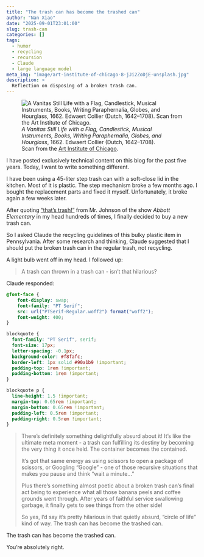 ```yaml
---
title: "The trash can has become the trashed can"
author: "Nan Xiao"
date: "2025-09-01T23:01:00"
slug: trash-can
categories: []
tags:
  - humor
  - recycling
  - recursion
  - Claude
  - large language model
meta_img: "image/art-institute-of-chicago-8-jJi2ZoDjE-unsplash.jpg"
description: >
  Reflection on disposing of a broken trash can.
---
```


![_A Vanitas Still Life with a Flag, Candlestick, Musical Instruments,
Books, Writing Paraphernalia, Globes, and Hourglass_, 1662.
Edwaert Collier (Dutch, 1642--1708).\
Scan from the [Art Institute of Chicago](https://unsplash.com/photos/8-jJi2ZoDjE).
](/image/art-institute-of-chicago-8-jJi2ZoDjE-unsplash.jpg)

I have posted exclusively technical content on this blog for the past five years.
Today, I want to write something different.

I have been using a 45-liter step trash can with a soft-close lid in the kitchen.
Most of it is plastic. The step mechanism broke a few months ago.
I bought the replacement parts and fixed it myself.
Unfortunately, it broke again a few weeks later.

After quoting ["that's trash!"
](https://www.reddit.com/r/AbbottElementary/comments/1d3gkwu/does_anyone_else_find_themselves_accidentally/)
from Mr. Johnson of the show _Abbott Elementary_ in my head
hundreds of times, I finally decided to buy a new trash can.

So I asked Claude the recycling guidelines of this bulky plastic item in
Pennsylvania. After some research and thinking, Claude suggested that I should
put the broken trash can in the regular trash, not recycling.

A light bulb went off in my head. I followed up:

> A trash can thrown in a trash can - isn't that hilarious?

Claude responded:

```css
@font-face {
    font-display: swap;
    font-family: "PT Serif";
    src: url("PTSerif-Regular.woff2") format("woff2");
    font-weight: 400;
}

blockquote {
  font-family: "PT Serif", serif;
  font-size: 17px;
  letter-spacing: -0.1px;
  background-color: #f8fafc;
  border-left: 1px solid #90a1b9 !important;
  padding-top: 1rem !important;
  padding-bottom: 1rem !important;
}

blockquote p {
  line-height: 1.5 !important;
  margin-top: 0.65rem !important;
  margin-bottom: 0.65rem !important;
  padding-left: 0.5rem !important;
  padding-right: 0.5rem !important;
}
```

> There's definitely something delightfully absurd about it! It's like the
> ultimate meta moment - a trash can fulfilling its destiny by becoming the
> very thing it once held. The container becomes the contained.
>
> It's got that same energy as using scissors to open a package of scissors,
> or Googling "Google" - one of those recursive situations that makes you
> pause and think "wait a minute..."
>
> Plus there's something almost poetic about a broken trash can's final act
> being to experience what all those banana peels and coffee grounds went through.
> After years of faithful service swallowing garbage, it finally gets to see
> things from the other side!
>
> So yes, I'd say it's pretty hilarious in that quietly absurd,
> "circle of life" kind of way. The trash can has become the trashed can.

The trash can has become the trashed can.

You're absolutely right.
